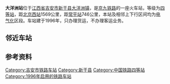 {{Infobox China railway station
|车站名称 = 大洋洲站
|图片 = 大洋洲站.jpg
|图片介绍 = 
|车站拼音 = DaYangZhou
|英文名称 = Dayangzhou Railway Station
|车站代码 = 25523<ref>根据《中华人民共和国铁路车站代码》（GB/T10302-2010）</ref>
|电报码 = DZG
|拼音码 = DYZ
|车站位置 = [[江西省|江西省]][[吉安市|吉安市]][[新干县|新干县]][[大洋洲镇|大洋洲镇]]
|坐标 = {{coord|27|53|41|N|115|27|38|E|display=inline,title}}
|归属 = [[南昌铁路局|南昌铁路局]][[南昌车务段|南昌车务段]]<ref>[http://www.chinanews.com/sh/2013/05-23/4850681.shtml 铁路工人在"大洋洲站"感受"咸味人生"]</ref>
|线路 = [[京九铁路|京九铁路]]
|车站等级 = [[四等站_(中国)|四等站]]
}}
'''大洋洲站'''位于[[江西省|江西省]][[吉安市|吉安市]][[新干县|新干县]][[大洋洲镇|大洋洲镇]]，是[[京九铁路|京九铁路]]的一座火车站，等级为[[四等站_(中国)|四等站]]，距[[北京西站|北京西站]]1569公里，距[[常平站|常平站]]746公里，本站及相邻上下行区间均为[[电气化|电气化]]区段。车站建于1996年，只办理货运，不办理客运业务。

== 邻近车站 ==
{{start rail box|[[File:China_Railways.svg|16px]] [[中国铁路|中国铁路]]}}
{{s-inop|[[樟树东站|樟树东站]]|[[北京西站|北京西]]方向}}
{{s-line|[[京九铁路|京九铁路]]<br />← 16km 大洋洲站 20km →}}
{{s-inop|[[新干站|新干站]]|[[常平站|常平]]方向}}
{{End box}}

== 参考资料 ==
{{reflist}}
{{京九铁路}}
{{南昌车务段}}
[[Category:吉安市铁路车站|Category:吉安市铁路车站]]
[[Category:新干县|Category:新干县]]
[[Category:中国铁路四等站|Category:中国铁路四等站]]
[[Category:1996年启用的铁路车站|Category:1996年启用的铁路车站]]